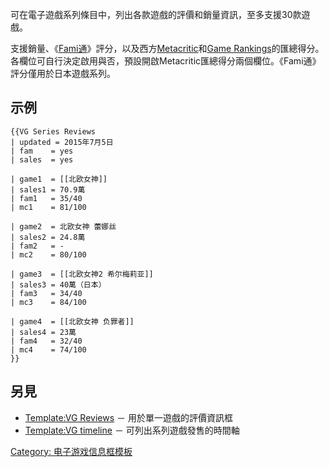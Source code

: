 {{Documentation subpage}}
{{Lua|Module:VG Series Reviews}}

可在電子遊戲系列條目中，列出各款遊戲的評價和銷量資訊，至多支援30款遊戲。

支援銷量、《[[Fami通]]》評分，以及西方[[Metacritic]]和[[Game Rankings]]的匯總得分。各欄位可自行決定啟用與否，預設開啟Metacritic匯總得分兩個欄位。《Fami通》評分僅用於日本遊戲系列。

== 示例 ==
{{VG Series Reviews
| updated = 2015年7月5日
| fam    = yes
| sales  = yes

| game1  = [[北欧女神]]
| sales1 = 70.9萬
| fam1   = 35/40
| mc1    = 81/100

| game2  = 北欧女神 蕾娜丝
| sales2 = 24.8萬
| fam2   = -
| mc2    = 80/100

| game3  = [[北欧女神2 希尔梅莉亚]]
| sales3 = 40萬（日本）
| fam3   = 34/40
| mc3    = 84/100

| game4  = [[北欧女神 负罪者]]
| sales4 = 23萬
| fam4   = 32/40
| mc4    = 74/100
}}

<pre>{{VG Series Reviews
| updated = 2015年7月5日
| fam    = yes
| sales  = yes

| game1  = [[北欧女神]]
| sales1 = 70.9萬
| fam1   = 35/40
| mc1    = 81/100

| game2  = 北欧女神 蕾娜丝
| sales2 = 24.8萬
| fam2   = -
| mc2    = 80/100

| game3  = [[北欧女神2 希尔梅莉亚]]
| sales3 = 40萬（日本）
| fam3   = 34/40
| mc3    = 84/100

| game4  = [[北欧女神 负罪者]]
| sales4 = 23萬
| fam4   = 32/40
| mc4    = 74/100
}}</pre>

== 另見 ==
* [[Template:VG Reviews]] － 用於單一遊戲的評價資訊框
* [[Template:VG timeline]] － 可列出系列遊戲發售的時間軸

<includeonly>
<!-- 本行下加入模板的分類 -->

[[Category: 电子游戏信息框模板]]
</includeonly>
